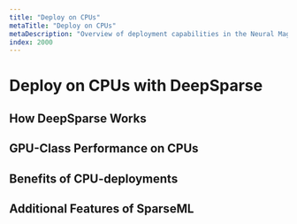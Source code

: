 ```yaml
---
title: "Deploy on CPUs"
metaTitle: "Deploy on CPUs"
metaDescription: "Overview of deployment capabilities in the Neural Magic Platform"
index: 2000
---
```


# Deploy on CPUs with DeepSparse

## How DeepSparse Works

## GPU-Class Performance on CPUs

## Benefits of CPU-deployments

## Additional Features of SparseML